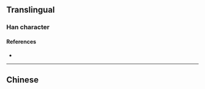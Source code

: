 {{character info/new}}
==Translingual==

===Han character===
{{Han char|rn=9|rad=人|as=13|sn=15|four=|canj=OTBG|ids=⿰亻䑓}}

====References====
* {{Han ref|kx=0119.231|hdz=10223.131|uh=3497|ud=13463}}

----

==Chinese==
{{zh-see|儓|v}}